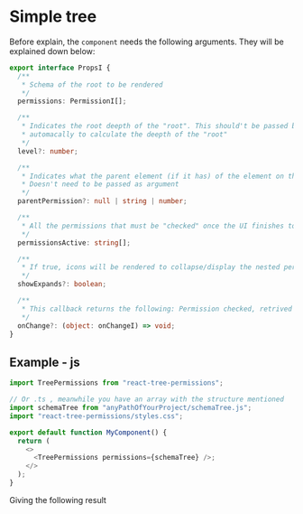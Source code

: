 
<Meta title="Tree/Simple" />

# Simple tree

Before explain, the `component` needs the following arguments. They will be explained down below:

```ts
export interface PropsI {
  /**
   * Schema of the root to be rendered
   */
  permissions: PermissionI[];

  /**
   * Indicates the root deepth of the "root". This should't be passed by any circustance as prop. This works
   * automacally to calculate the deepth of the "root"
   */
  level?: number;

  /**
   * Indicates what the parent element (if it has) of the element on the rooth. This is calculated automatically.
   * Doesn't need to be passed as argument
   */
  parentPermission?: null | string | number;

  /**
   * All the permissions that must be "checked" once the UI finishes to render
   */
  permissionsActive: string[];

  /**
   * If true, icons will be rendered to collapse/display the nested permissions
   */
  showExpands?: boolean;

  /**
   * This callback returns the following: Permission checked, retrived permissions and new granted permissions
   */
  onChange?: (object: onChangeI) => void;
}
```

## Example - js

```js
import TreePermissions from "react-tree-permissions";

// Or .ts , meanwhile you have an array with the structure mentioned
import schemaTree from "anyPathOfYourProject/schemaTree.js";
import "react-tree-permissions/styles.css";

export default function MyComponent() {
  return (
    <>
      <TreePermissions permissions={schemaTree} />;
    </>
  );
}
```

Giving the following result

<TreePermissions permissions={schemaTree} />
